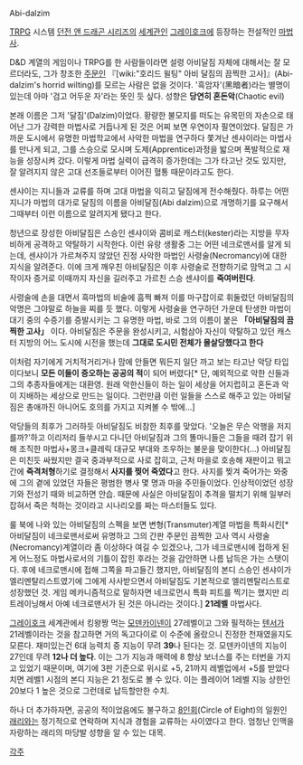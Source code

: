 Abi-dalzim

[[TRPG]] 시스템 [[던전 앤 드래곤 시리즈]]의 [[세계관]]인 [[그레이호크]]에 등장하는 전설적인 [[마법사]].

D&D 계열의 게임이나 TRPG를 한 사람들이라면 설령 아비달짐 자체에 대해서는 잘 모르더라도, 그가 창조한 [[주문]]인 『[wiki:"호리드 윌팅" 아비 달짐의 끔찍한 고사]』(Abi-dalzim's horrid wilting)를 모르는 사람은 없을 것이다. '흑암자'(黑暗者)라는 별명이 있는데 아마 '검고 어두운 자'라는 뜻인 듯 싶다. 성향은 '''당연히 혼돈악'''(Chaotic evil)

본래 이름은 그저 '달짐'(Dalzim)이었다. 황량한 불모지를 떠도는 유목민의 자손으로 태어난 그가 강력한 마법사로 거듭나게 된 것은 어찌 보면 우연이자 필연이었다. 달짐은 가까운 도시에서 유명한 마법학교에서 사악한 마법을 연구하다 쫓겨난 센샤이라는 마법사를 만나게 되고, 그를 스승으로 모시며 도제(Apprentice)과정을 밟으며 폭발적으로 재능을 성장시켜 갔다. 이렇게 마법 실력이 급격히 증가한데는 그가 타고난 것도 있지만, 잘 알려지지 않은 고대 선조들로부터 이어진 혈통 때문이라고도 한다.

센샤이는 지니들과 교류를 하며 고대 마법을 익히고 달짐에게 전수해줬다. 하루는 어떤 지니가 마법의 대가로 달짐의 이름을 아비달짐(Abi dalzim)으로 개명하기를 요구해서 그때부터 이런 이름으로 알려지게 됐다고 한다.

청년으로 장성한 아비달짐은 스승인 센샤이와 콤비로 캐스터(kester)라는 지방을 무자비하게 공격하고 약탈하기 시작한다. 이런 유랑 생활중 그는 어떤 네크로맨서를 알게 되는데, 센샤이가 가르쳐주지 않았던 진정 사악한 마법인 사령술(Necromancy)에 대한 지식을 알려준다. 이에 크게 깨우친 아비달짐은 이후 사령술로 전향하기로 맘먹고 그 시작이자 증거로 이때까지 자신을 길러주고 가르친 스승 센샤이를 '''죽여버린다'''.

사령술에 손을 대면서 흑마법의 비술에 흠쩍 빠져 이를 마구잡이로 휘둘렀던 아비달짐의 악명은 그야말로 하늘을 찌를 듯 했다. 이렇게 사령술을 연구하던 가운데 탄생한 마법이 대기 중의 수증기를 증발시키는 그 유명한 마법, 바로 그의 이름이 붙은 '''「아비달짐의 끔찍한 고사」''' 이다. 아비달짐은 주문을 완성시키고, 시험삼아 자신이 약탈하고 있던 캐스터 지방의 어느 도시에 시전을 했는데 '''그대로 도시민 전체가 몰살당했다고 한다''' 

이처럼 자기에게 거치적거리거나 맘에 안들면 뭐든지 일단 까고 보는 타고난 악당 타입이다보니 '''모든 이들이 증오하는 공공의 적'''이 되어 버렸다[* 단, 예외적으로 악한 신들과 그의 추종자들에게는 대환영. 원래 악한신들이 하는 일이 세상을 어지럽히고 혼돈과 악이 지배하는 세상으로 만드는 일이다. 그런만큼 이런 일들을 스스로 해주고 있는 아비달짐은 총애까진 아니어도 호의를 가지고 지켜볼 수 밖에...]

악당들의 최후가 그러하듯 아비달짐도 비참한 최후를 맞았다. '오늘은 무슨 악행을 저지를까?'하고 이리저리 들쑤시고 다니던 아비달짐과 그의 똘마니들은 그들을 때려 잡기 위해 조직한 마법사+몽크+클레릭 대규모 부대와 조우하는 불운을 맞이한다(...) 아비달짐은 미친듯 싸웠지만 결국 중과부적으로 사로 잡히고, 근처 마을로 호송해 재판이고 뭐고 간에 '''즉격처형'''하기로 결정해서 '''사지를 찢어 죽였다'''고 한다. 사지를 찢겨 죽어가는 와중에 그의 곁에 있었던 자들은 평범한 병사 몇 명과 마을 주민들이었다. 인상적이었던 성장기와 전성기 때와 비교하면 안습. 때문에 사실은 아비달짐이 추격을 떨치기 위해 일부러 잡혀서 죽은 척하는 것이라고 시나리오를 짜는 마스터들도 있다.

룰 북에 나와 있는 아비달짐의 스펙을 보면 변형(Transmuter)계열 마법을 특화시킨[* 아비달짐이 네크로맨서로써 유명하고 그의 간판 주문인 끔찍한 고사 역시 사령술(Necromancy)계열이라 좀 이상하다 여길 수 있겠으나, 그가 네크로맨시에 접하게 된 게 어느정도 마법사로서의 기틀이 잡힌 후라는 것을 감안하면 나름 납득은 가는 스탯이다. 후에 네크로맨시에 접해 그쪽을 파고들긴 했지만, 아비달짐의 본디 스승인 센샤이가 엘리멘탈리스트였기에 그에게 사사받으면서 아비달짐도 기본적으로 엘리멘탈리스트로 성장했던 것. 게임 메카니즘적으로 말하자면 네크로먼시 특화 피트를 찍기는 했지만 리트레이닝해서 아예 네크로맨서가 된 것은 아니라는 것이다.] '''21레벨''' 마법사다.

[[그레이호크]] 세계관에서 킹왕짱 먹는 [[모덴카이넨]]이 27레벨이고 그와 필적하는 [[텐서]]가 21레벨이라는 것을 참고하면 거의 독고다이로 이 수준에 올랐으니 진정한 천재였을지도 모른다. 재미있는건 6대 능력치 중 지능이 무려 '''39'''나 된다는 것. 모덴카이넨의 지능이 27인데 무려 '''12나 더 높다'''. 이는 그가 지능과 매력에 8 향상 보너스를 주는 터번을 가지고 있었기 때문이며, 여기에 3판 기준으로 위시로 +5, 21까지 레벨업에서 +5를 받았다 치면 레벨1 시점의 본디 지능은 21 정도로 볼 수 있다. 이는 플레이어 1레벨 지능 상한인 20보다 1 높은 것으로 그런데로 납득할만한 수치.

하나 더 추가하자면, 공공의 적이었음에도 불구하고 [[8인회]](Circle of Eight)의 일원인 [[래리]]와는 정기적으로 연락하며 지식과 경험을 교류하는 사이였다고 한다. 엄청난 인맥을 자랑하는 래리의 마당발 성향을 알 수 있는 대목.

[[각주]]
